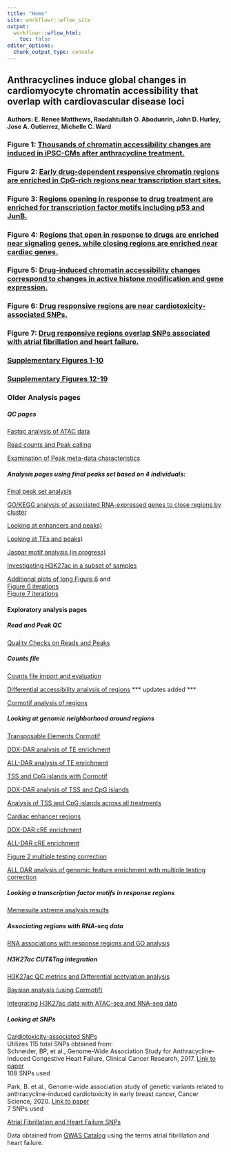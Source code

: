 ```yaml
---
title: "Home"
site: workflowr::wflow_site
output:
  workflowr::wflow_html:
    toc: false
editor_options:
  chunk_output_type: console
---
```


## Anthracyclines induce global changes in cardiomyocyte chromatin accessibility that overlap with cardiovascular disease loci

#### Authors: E. Renee Matthews, Raodahtullah O. Abodunrin, John D. Hurley, Jose A. Gutierrez, Michelle C. Ward   

### Figure 1: [Thousands of chromatin accessibility changes are induced in iPSC-CMs after anthracycline treatment.](https://mward-lab.github.io/Matthews_cardiotox_ATAC_2025/Figure_1.html)

### Figure 2: [Early drug-dependent responsive chromatin regions are enriched in CpG-rich regions near transcription start sites.](https://mward-lab.github.io/Matthews_cardiotox_ATAC_2025/Figure_2.html)

### Figure 3: [Regions opening in response to drug treatment are enriched for transcription factor motifs including p53 and JunB. ](https://mward-lab.github.io/Matthews_cardiotox_ATAC_2025/Figure_3.html)

### Figure 4: [Regions that open in response to drugs are enriched near signaling genes, while closing regions are enriched near cardiac genes.](https://mward-lab.github.io/Matthews_cardiotox_ATAC_2025/Figure_4.html)

### Figure 5: [Drug-induced chromatin accessibility changes correspond to changes in active histone modification and gene expression.](https://mward-lab.github.io/Matthews_cardiotox_ATAC_2025/Figure_5.html)

### Figure 6: [Drug responsive regions are near cardiotoxicity-associated SNPs. ](https://mward-lab.github.io/Matthews_cardiotox_ATAC_2025/Figure_6.html)

### Figure 7: [Drug responsive regions overlap SNPs associated with atrial fibrillation and heart failure.](https://mward-lab.github.io/Matthews_cardiotox_ATAC_2025/Figure_7.html)


### [Supplementary Figures 1-10](https://mward-lab.github.io/Matthews_cardiotox_ATAC_2025/Supp_Fig_1-11.html)

### [Supplementary Figures 12-19](https://mward-lab.github.io/Matthews_cardiotox_ATAC_2025/Supp_Fig_12-19.html)

  
    
      
        
          
            
              
                
                  
                  



### Older Analysis pages 
##### QC pages

[Fastqc analysis of ATAC data](https://mward-lab.github.io/Matthews_cardiotox_ATAC_2025/Fastqc_results.html)

[Read counts and Peak calling](https://mward-lab.github.io/Matthews_cardiotox_ATAC_2025/Peak_calling.html)

[Examination of Peak meta-data characteristics](https://mward-lab.github.io/Matthews_cardiotox_ATAC_2025/Peak_analysis.html)

##### Analysis pages using final peaks set based on 4 individuals:

[Final peak set analysis](https://mward-lab.github.io/Matthews_cardiotox_ATAC_2025/final_four_analysis.html)   
 
[GO/KEGG analysis of associated RNA-expressed genes to close regions by cluster](https://mward-lab.github.io/Matthews_cardiotox_ATAC_2025/GO_KEGG_analysis.html)

[Looking at enhancers and peaks)](https://mward-lab.github.io/Matthews_cardiotox_ATAC_2025/Enhancer_files_ff.html)

[Looking at TEs and peaks)](https://mward-lab.github.io/Matthews_cardiotox_ATAC_2025/TE_analysis_ff.html)

[Jaspar motif analysis (in progress)](https://mward-lab.github.io/Matthews_cardiotox_ATAC_2025/Jaspar_motif_ff.html)

[Investigating H3K27ac in a subset of samples](https://mward-lab.github.io/Matthews_cardiotox_ATAC_2025/Raodah_mycount.html)





[Additional plots of long Figure 6](https://mward-lab.github.io/Matthews_cardiotox_ATAC_2025/final_plot_attempt.html) and   
[Figure 6 iterations](https://mward-lab.github.io/Matthews_cardiotox_ATAC_2025/Correlation_of_SNPnPEAK.html)   
[Figure 7 iterations](https://mward-lab.github.io/Matthews_cardiotox_ATAC_2025/Correlation_of_GWASnPEAK.html)





  
    
 
#### Exploratory analysis pages

##### Read and Peak QC
[Quality Checks on Reads and Peaks](https://mward-lab.github.io/Matthews_cardiotox_ATAC_2025/QC_on_reads.html)

##### Counts file 

[Counts file import and evaluation](https://mward-lab.github.io/Matthews_cardiotox_ATAC_2025/Counts_matrix.html)

[Differential accessibility analysis of regions](https://mward-lab.github.io/Matthews_cardiotox_ATAC_2025/DEG_analysis.html)
*** updates added ***

[Cormotif analysis of regions](https://mward-lab.github.io/Matthews_cardiotox_ATAC_2025/Cormotif_analysis.html)

##### Looking at genomic neighborhood around regions

[Transposable Elements Cormotif](https://mward-lab.github.io/Matthews_cardiotox_ATAC_2025/TE_analysis_norm.html)

[DOX-DAR analysis of TE enrichment](https://mward-lab.github.io/Matthews_cardiotox_ATAC_2025/TE_analysis_DOX_DAR.html)

[ALL-DAR analysis of TE enrichment](https://mward-lab.github.io/Matthews_cardiotox_ATAC_2025/TE_analysis_ALL_DAR.html)

[TSS and CpG islands with Cormotif](https://mward-lab.github.io/Matthews_cardiotox_ATAC_2025/TSS_and_CUG.html)

[DOX-DAR analysis of TSS and CpG islands](https://mward-lab.github.io/Matthews_cardiotox_ATAC_2025/TSS_and_CUG_DOX_DAR.html)

[Analysis of TSS and CpG islands across all treatments](https://mward-lab.github.io/Matthews_cardiotox_ATAC_2025/TSS_and_CUG_ALL_DAR.html)

[Cardiac enhancer regions](https://mward-lab.github.io/Matthews_cardiotox_ATAC_2025/Enhancer_enrichment.html)

[DOX-DAR cRE enrichment](https://mward-lab.github.io/Matthews_cardiotox_ATAC_2025/Enhancer_enrichment_DOX_DAR.html)

[ALL-DAR cRE enrichment](https://mward-lab.github.io/Matthews_cardiotox_ATAC_2025/Enhancer_enrichment_ALL_DAR.html)

[Figure 2 multiple testing correction](https://mward-lab.github.io/Matthews_cardiotox_ATAC_2025/BH_correction_fig2.html)

[ALL DAR analysis of genomic feature enrichment with multiple testing correction](https://mward-lab.github.io/Matthews_cardiotox_ATAC_2025/BH_correction_ALLtrt.html)
    


##### Looking a transcription factor motifs in response regions  

[Memesuite xstreme analysis results](https://mward-lab.github.io/Matthews_cardiotox_ATAC_2025/Jaspar_motif_norm.html)



##### Associating regions with RNA-seq data

[RNA associations with response regions and GO analysis](https://mward-lab.github.io/Matthews_cardiotox_ATAC_2025/RNA_seq_integration.html)


##### H3K27ac CUT&Tag integration

[H3K27ac QC metrics and Differential acetylation analysis](https://mward-lab.github.io/Matthews_cardiotox_ATAC_2025/H3K27ac_initial_QC.html)


[Baysian analysis (using Cormotif)](https://mward-lab.github.io/Matthews_cardiotox_ATAC_2025/H3K27ac_cormotif.html)  


[Integrating H3K27ac data with ATAC-sea and RNA-seq data](https://mward-lab.github.io/Matthews_cardiotox_ATAC_2025/H3K27ac_integration.html)
        
          
##### Looking at SNPs 

[Cardiotoxicity-associated SNPs](https://mward-lab.github.io/Matthews_cardiotox_ATAC_2025/Cardiotox_SNPs.html)  
Utilizes 115 total SNPs obtained from:  
  Schneider, BP, et al., Genome-Wide Association Study for Anthracycline-Induced Congestive Heart Failure, Clinical Cancer Research, 2017. [Link to paper](https://aacrjournals.org/clincancerres/article/23/1/43/122971/Genome-Wide-Association-Study-for-Anthracycline)   
  108 SNPs used
  
  Park, B. et al., Genome-wide association study of genetic variants related to anthracycline-induced cardiotoxicity in early breast cancer, Cancer Science, 2020. [Link to paper](https://onlinelibrary.wiley.com/doi/10.1111/cas.14446)  
  7 SNPs used
  

            
[Atrial Fibrillation and Heart Failure SNPs](https://mward-lab.github.io/Matthews_cardiotox_ATAC_2025/AF_HF_SNPs.html)

Data obtained from [GWAS Catalog](https://www.ebi.ac.uk/gwas/home) using the terms atrial fibrillation and heart failure.
 



     
        
          
            
              
                
                  
                    
                    





















